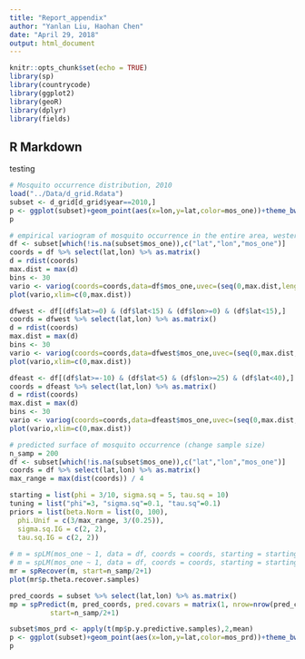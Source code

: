 ```yaml
---
title: "Report_appendix"
author: "Yanlan Liu, Haohan Chen"
date: "April 29, 2018"
output: html_document
---
```


```r
knitr::opts_chunk$set(echo = TRUE)
library(sp)
library(countrycode)
library(ggplot2)
library(geoR)
library(dplyr)
library(fields)
```

## R Markdown

testing

```r
# Mosquito occurrence distribution, 2010
load("../Data/d_grid.Rdata")
subset <- d_grid[d_grid$year==2010,]
p <- ggplot(subset)+geom_point(aes(x=lon,y=lat,color=mos_one))+theme_bw()
p
```

```r
# empirical variogram of mosquito occurrence in the entire area, western Africa and eastern Africa, respectively
df <- subset[which(!is.na(subset$mos_one)),c("lat","lon","mos_one")]
coords = df %>% select(lat,lon) %>% as.matrix()
d = rdist(coords)
max.dist = max(d)
bins <- 30
vario <- variog(coords=coords,data=df$mos_one,uvec=(seq(0,max.dist,length=bins)))
plot(vario,xlim=c(0,max.dist))

dfwest <- df[(df$lat>=0) & (df$lat<15) & (df$lon>=0) & (df$lat<15),]
coords = dfwest %>% select(lat,lon) %>% as.matrix()
d = rdist(coords)
max.dist = max(d)
bins <- 30
vario <- variog(coords=coords,data=dfwest$mos_one,uvec=(seq(0,max.dist,length=bins)))
plot(vario,xlim=c(0,max.dist))

dfeast <- df[(df$lat>=-10) & (df$lat<5) & (df$lon>=25) & (df$lat<40),]
coords = dfeast %>% select(lat,lon) %>% as.matrix()
d = rdist(coords)
max.dist = max(d)
bins <- 30
vario <- variog(coords=coords,data=dfeast$mos_one,uvec=(seq(0,max.dist,length=bins)))
plot(vario,xlim=c(0,max.dist))

```


```r
# predicted surface of mosquito occurrence (change sample size)
n_samp = 200
df <- subset[which(!is.na(subset$mos_one)),c("lat","lon","mos_one")]
coords = df %>% select(lat,lon) %>% as.matrix()
max_range = max(dist(coords)) / 4

starting = list(phi = 3/10, sigma.sq = 5, tau.sq = 10)
tuning = list("phi"=3, "sigma.sq"=0.1, "tau.sq"=0.1)
priors = list(beta.Norm = list(0, 100), 
  phi.Unif = c(3/max_range, 3/(0.25)), 
  sigma.sq.IG = c(2, 2), 
  tau.sq.IG = c(2, 2))
  
# m = spLM(mos_one ~ 1, data = df, coords = coords, starting = starting, priors = priors, cov.model = "exponential", n.samples = n_samp, tuning = tuning,n.report = n_samp/2)
# m = spLM(mos_one ~ 1, data = df, coords = coords, starting = starting, priors = priors, cov.model = "matern", n.samples = n_samp, tuning = tuning,n.report = n_samp/2)
mr = spRecover(m, start=n_samp/2+1)
plot(mr$p.theta.recover.samples)

pred_coords = subset %>% select(lat,lon) %>% as.matrix()
mp = spPredict(m, pred_coords, pred.covars = matrix(1, nrow=nrow(pred_coords)), 
          start=n_samp/2+1)

subset$mos_prd <- apply(t(mp$p.y.predictive.samples),2,mean)
p <- ggplot(subset)+geom_point(aes(x=lon,y=lat,color=mos_prd))+theme_bw()
p

```